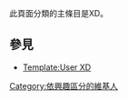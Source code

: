 此頁面分類的主條目是XD。
== 參見 ==
*[[Template:User_XD|Template:User XD]]
[[Category:依興趣區分的維基人|Category:依興趣區分的維基人]]
